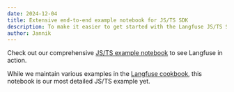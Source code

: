 ```yaml
---
date: 2024-12-04
title: Extensive end-to-end example notebook for JS/TS SDK
description: To make it easier to get started with the Langfuse JS/TS SDK, we've created an extensive end-to-end example notebook. It includes a general introduction and examples for Anthropic, OpenAI SDK and LangChain.
author: Jannik
---
```



<ChangelogHeader />

Check out our comprehensive [JS/TS example notebook](/docs/sdk/typescript/example-notebook) to see Langfuse in action.

While we maintain various examples in the [Langfuse cookbook](/guides#cookbook), this notebook is our most detailed JS/TS example yet.
